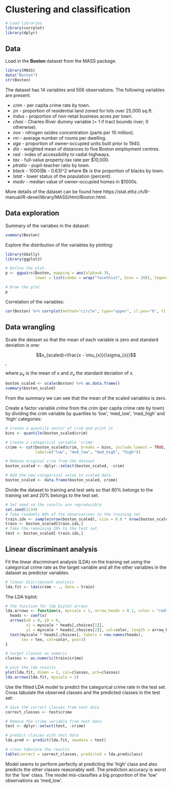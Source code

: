 # Clustering and classification

```r
# Load libraries
library(corrplot)
library(dplyr)
```


## Data

Load in the **Boston** dataset from the MASS package.

```r
library(MASS)
data("Boston")
str(Boston)
```
The dataset has 14 variables and 506 observations. The following variables are present:

* *crim* - per capita crime rate by town.
* *zn* - proportion of residential land zoned for lots over 25,000 sq.ft.
* *indus* - proportion of non-retail business acres per town.
* *chas* - Charles River dummy variable (= 1 if tract bounds river; 0 otherwise).
* *nox* - nitrogen oxides concentration (parts per 10 million).
* *rm* - average number of rooms per dwelling.
* *age* - proportion of owner-occupied units built prior to 1940.
* *dis* - weighted mean of distances to five Boston employment centres.
* *rad* - index of accessibility to radial highways.
* *tax* - full-value property-tax rate per \$10,000.
* *ptratio* - pupil-teacher ratio by town.
* *black* - 1000(Bk - 0.63)^2 where Bk is the proportion of blacks by town.
* *lstat* - lower status of the population (percent).
* *medv* - median value of owner-occupied homes in $1000s.


More details of the dataset can be found here https://stat.ethz.ch/R-manual/R-devel/library/MASS/html/Boston.html.

## Data exploration

Summary of the variabes in the dataset:
```r
summary(Boston)
```

Explore the distribution of the variables by plotting:
```r
library(GGally)
library(ggplot2)

# Define the plot.
p <- ggpairs(Boston, mapping = aes(alpha=0.3), 
             lower = list(combo = wrap("facethist", bins = 20)), legend=1)

# Draw the plot
p

```

Correlation of the variables:
```r
cor(Boston) %>% corrplot(method="circle", type="upper", cl.pos="b", tl.pos="d")
```

## Data wrangling

Scale the dataset so that the mean of each variable is zero and standard deviation is one:

$$x_{scaled}=\frac{x - \mu_{x}}{\sigma_{x}}$$,

where $\mu_{x}$ is the mean of x and $\sigma_{x}$ the standard deviation of x.

```r
boston_scaled <- scale(Boston) %>% as.data.frame()
summary(boston_scaled)
```

From the summary we can see that the mean of the scaled variables is zero.

Create a factor variable *críme* from the *crim* (per capita crime rate by town) by dividing the *crim* variable by quartiles to 'low', 'med_low', 'med_high' and 'high' categories:

```r
# Create a quantile vector of crim and print it
bins <- quantile(boston_scaled$crim)

# Create a categorical variable 'crime'
crime <- cut(boston_scaled$crim, breaks = bins, include.lowest = TRUE, 
             label=c("low", "med_low", "med_high", "high"))

# Remove original crim from the dataset
boston_scaled <- dplyr::select(boston_scaled, -crim)

# Add the new categorical value to scaled data
boston_scaled <- data.frame(boston_scaled, crime)
```

Divide the dataset to training and test sets so that 80% belongs to the training set and 20% belongs to the test set.

```r
# Set seed so the results are reproducible
set.seed(1234)
# Take randomly 80% of the observations to the training set
train.idx <- sample(nrow(boston_scaled), size = 0.8 * nrow(boston_scaled))
train <- boston_scaled[train.idx,]
# Take the remaining 20% to the test set
test <- boston_scaled[-train.idx,]
```

## Linear discriminant analysis
Fit the linear discriminant analysis (LDA) on the training set using the categorical crime rate as the target variable and all the other variables in the dataset as predictor variables.

```r
# linear discriminant analysis
lda.fit <- lda(crime ~ ., data = train)
```

The LDA biplot:
```r
# the function for lda biplot arrows
lda.arrows <- function(x, myscale = 1, arrow_heads = 0.1, color = "red", tex = 0.75, choices = c(1,2)){
  heads <- coef(x)
  arrows(x0 = 0, y0 = 0, 
         x1 = myscale * heads[,choices[1]], 
         y1 = myscale * heads[,choices[2]], col=color, length = arrow_heads)
  text(myscale * heads[,choices], labels = row.names(heads), 
       cex = tex, col=color, pos=3)
}

# target classes as numeric
classes <- as.numeric(train$crime)

# plot the lda results
plot(lda.fit, dimen = 2, col=classes, pch=classes)
lda.arrows(lda.fit, myscale = 2)
```

Use the fitted LDA model to predict the categorical crime rate in the test set. Cross tabulate the observed classes and the predicted classes in the test set:
```r
# Save the correct classes from test data
correct_classes <- test$crime

# Remove the crime variable from test data
test <- dplyr::select(test, -crime)

# predict classes with test data
lda.pred <- predict(lda.fit, newdata = test)

# cross tabulate the results
table(correct = correct_classes, predicted = lda.pred$class)
```

Model seems to perform perfectly at predicting the 'high' class and also predicts the other classes reasonably well. The prediction accuracy is worst for the 'low' class. The model mis-classifies a big proportion of the 'low' observations as 'med_low'.
